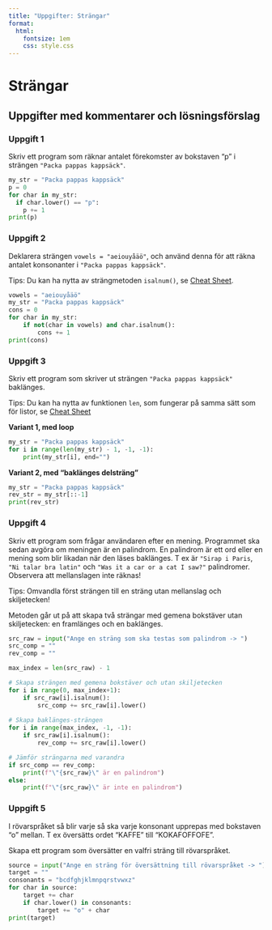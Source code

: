 ---
title: "Uppgifter: Strängar"
format:
  html:
    fontsize: 1em
    css: style.css
---

# Strängar

## Uppgifter med kommentarer och lösningsförslag

### Uppgift 1

Skriv ett program som räknar antalet förekomster av bokstaven "p" i strängen
`"Packa pappas kappsäck"`.

:::{.callout-tip collapse="true" icon="false" title="Lösningsförslag uppgift 1"}

```python
my_str = "Packa pappas kappsäck"
p = 0
for char in my_str:
  if char.lower() == "p":
    p += 1
print(p)
```
:::

### Uppgift 2

Deklarera strängen `vowels = "aeiouyåäö"`, och använd denna för att räkna
antalet konsonanter i `"Packa pappas kappsäck"`.

Tips: Du kan ha nytta av strängmetoden `isalnum()`, se
[Cheat Sheet](../../cheat_sheet_python.html#strängar-och-strängmetoder).

:::{.callout-tip collapse="true" icon="false" title="Lösningsförslag uppgift 2"}

```python
vowels = "aeiouyåäö"
my_str = "Packa pappas kappsäck"
cons = 0
for char in my_str:
    if not(char in vowels) and char.isalnum():
        cons += 1
print(cons)
```
:::

### Uppgift 3

Skriv ett program som skriver ut strängen `"Packa pappas kappsäck"` baklänges.

Tips: Du kan ha nytta av funktionen `len`, som fungerar på samma sätt som för
listor, se [Cheat Sheet](../../cheat_sheet_python.html#antal-element-i-en-lista)

:::{.callout-tip collapse="true" icon="false" title="Lösningsförslag uppgift 3"}

**Variant 1, med loop**

```python
my_str = "Packa pappas kappsäck"
for i in range(len(my_str) - 1, -1, -1):
    print(my_str[i], end="")
```

**Variant 2, med "baklänges delsträng"**

```python
my_str = "Packa pappas kappsäck"
rev_str = my_str[::-1]
print(rev_str)
```

:::

### Uppgift 4

Skriv ett program som frågar användaren efter en mening. Programmet ska sedan
avgöra om meningen är en palindrom. En palindrom är ett ord eller en mening
som blir likadan när den läses baklänges. T ex är `"Sirap i Paris`,
`"Ni talar bra latin"` och `"Was it a car or a cat I saw?"` palindromer.
Observera att mellanslagen inte räknas!

Tips: Omvandla först strängen till en sträng utan mellanslag och skiljetecken!

:::{.callout-tip collapse="true" icon="false" title="Lösningsförslag uppgift 4"}

Metoden går ut på att skapa två strängar med gemena bokstäver utan
skiljetecken: en framlänges och en baklänges.

```python
src_raw = input("Ange en sträng som ska testas som palindrom -> ")
src_comp = ""
rev_comp = ""

max_index = len(src_raw) - 1

# Skapa strängen med gemena bokstäver och utan skiljetecken
for i in range(0, max_index+1):
    if src_raw[i].isalnum():
        src_comp += src_raw[i].lower()
    
# Skapa baklänges-strängen
for i in range(max_index, -1, -1):
    if src_raw[i].isalnum():
        rev_comp += src_raw[i].lower()

# Jämför strängarna med varandra
if src_comp == rev_comp:
    print(f"\"{src_raw}\" är en palindrom")
else:
    print(f"\"{src_raw}\" är inte en palindrom")
```
:::

### Uppgift 5

I rövarspråket så blir varje så ska varje konsonant upprepas med bokstaven "o"
mellan. T ex översätts ordet "KAFFE" till "KOKAFOFFOFE".

Skapa ett program som översätter en valfri sträng till rövarspråket.

:::{.callout-tip collapse="true" icon="false" title="Lösningsförslag uppgift 5"}

```python
source = input("Ange en sträng för översättning till rövarspråket -> ")
target = ""
consonants = "bcdfghjklmnpqrstvwxz"
for char in source:
    target += char
    if char.lower() in consonants:
        target += "o" + char
print(target)     
```
:::